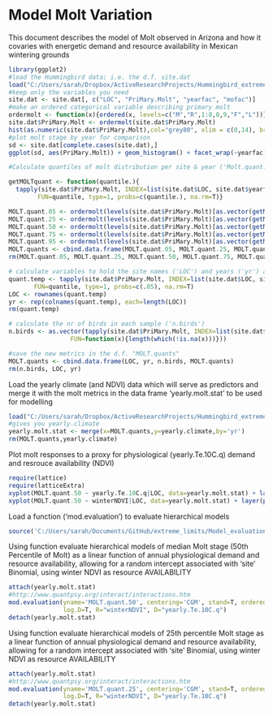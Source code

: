 Model Molt Variation
========================================================

This document describes the model of Molt observed in Arizona and how it covaries with energetic demand and resource availability in Mexican wintering grounds

```r
library(ggplot2)
#load the Hummingbird data; i.e. the d.f. site.dat
load("C:/Users/sarah/Dropbox/ActiveResearchProjects/Hummingbird_extreme_limits/site.dat.rdata")
#keep only the variables you need
site.dat <- site.dat[, c("LOC", "PriMary.Molt", "yearfac", "mofac")]
#make an ordered categorical variable describing primary molt
ordermolt <- function(x){ordered(x, levels=c("M","R",1:8,0,9,"F","L"))}
site.dat$PriMary.Molt <- ordermolt(site.dat$PriMary.Molt)
hist(as.numeric(site.dat$PriMary.Molt),col="grey80", xlim = c(0,14), breaks = seq(0.5,14.5, by=1), main = "Primary Molt")
#plot molt stage by year for comparison
sd <- site.dat[complete.cases(site.dat),]
ggplot(sd, aes(PriMary.Molt)) + geom_histogram() + facet_wrap(~yearfac) + theme_bw()
```



```r
#Calculate quantiles of molt distribution per site & year ('Molt.quant...'). quant.50 indicates the median molt stage at a given site and year

getMOLTquant <- function(quantile.){
  tapply(site.dat$PriMary.Molt, INDEX=list(site.dat$LOC, site.dat$yearfac),
        FUN=quantile, type=1, probs=c(quantile.), na.rm=T)}

MOLT.quant.05 <- ordermolt(levels(site.dat$PriMary.Molt)[as.vector(getMOLTquant(.05))])
MOLT.quant.25 <- ordermolt(levels(site.dat$PriMary.Molt)[as.vector(getMOLTquant(.25))])
MOLT.quant.50 <- ordermolt(levels(site.dat$PriMary.Molt)[as.vector(getMOLTquant(.50))])
MOLT.quant.75 <- ordermolt(levels(site.dat$PriMary.Molt)[as.vector(getMOLTquant(.75))])
MOLT.quant.95 <- ordermolt(levels(site.dat$PriMary.Molt)[as.vector(getMOLTquant(.95))])
MOLT.quants <- cbind.data.frame(MOLT.quant.05, MOLT.quant.25, MOLT.quant.50, MOLT.quant.75, MOLT.quant.95)
rm(MOLT.quant.05, MOLT.quant.25, MOLT.quant.50, MOLT.quant.75, MOLT.quant.95)

# calculate variables to hold the site names ('LOC') and years ('yr') associated with the quantiles
quant.temp <- tapply(site.dat$PriMary.Molt, INDEX=list(site.dat$LOC, site.dat$yearfac),
       FUN=quantile, type=1, probs=c(.05), na.rm=T)
LOC <- rownames(quant.temp)
yr <- rep(colnames(quant.temp), each=length(LOC))
rm(quant.temp)

# calculate the nr of birds in each sample ('n.birds')
n.birds <- as.vector(tapply(site.dat$PriMary.Molt, INDEX=list(site.dat$LOC, site.dat$yearfac),
                 FUN=function(x){length(which(!is.na(x)))}))

#save the new metrics in the d.f. "MOLT.quants"
MOLT.quants <- cbind.data.frame(LOC, yr, n.birds, MOLT.quants)
rm(n.birds, LOC, yr)
```

Load the yearly climate (and NDVI) data which will serve as predictors and merge it with the molt metrics in the data frame 'yearly.molt.stat' to be used for modelling
````r
load("C:/Users/sarah/Dropbox/ActiveResearchProjects/Hummingbird_extreme_limits/yearly.climate.rdata")
#gives you yearly.climate
yearly.molt.stat <- merge(x=MOLT.quants,y=yearly.climate,by='yr')
rm(MOLT.quants,yearly.climate)
````

Plot molt responses to a proxy for physiological (yearly.Te.10C.q) demand and resrouce availability (NDVI)
```r
require(lattice)
require(latticeExtra)
xyplot(MOLT.quant.50 ~ yearly.Te.10C.q|LOC, data=yearly.molt.stat) + layer(panel.smoother(x, y, method = "lm"))
xyplot(MOLT.quant.50 ~ winterNDVI|LOC, data=yearly.molt.stat) + layer(panel.smoother(x, y, method = "lm"))

```

Load a function ('mod.evaluation') to evaluate hierarchical models
````r
source('C:/Users/sarah/Documents/GitHub/extreme_limits/Model_evaluation_v4.r')
````

Using  function evaluate hierarchical models of median Molt stage (50th Percentile of Molt) as a 
linear function of annual physiological demand and resource availability, allowing for a 
random intercept associated with 'site' 
Binomial, using winter NDVI as resource AVAILABILITY
````r
attach(yearly.molt.stat)
#http://www.quantpsy.org/interact/interactions.htm
mod.evaluation(yname='MOLT.quant.50', centering='CGM', stand=T, ordered.fac.treatment = "as.binomial", 
               log.D=T, R="winterNDVI", D="yearly.Te.10C.q")
detach(yearly.molt.stat)
````

Using function evaluate hierarchical models of 25th percentile Molt stage as a linear function of annual physiological demand and resource availability, allowing for a random intercept associated with 'site' 
Binomial, using winter NDVI as resource AVAILABILITY
````r
attach(yearly.molt.stat)
#http://www.quantpsy.org/interact/interactions.htm
mod.evaluation(yname='MOLT.quant.25', centering='CGM', stand=T, ordered.fac.treatment = "as.binomial", 
               log.D=T, R="winterNDVI", D="yearly.Te.10C.q")
detach(yearly.molt.stat)
````
